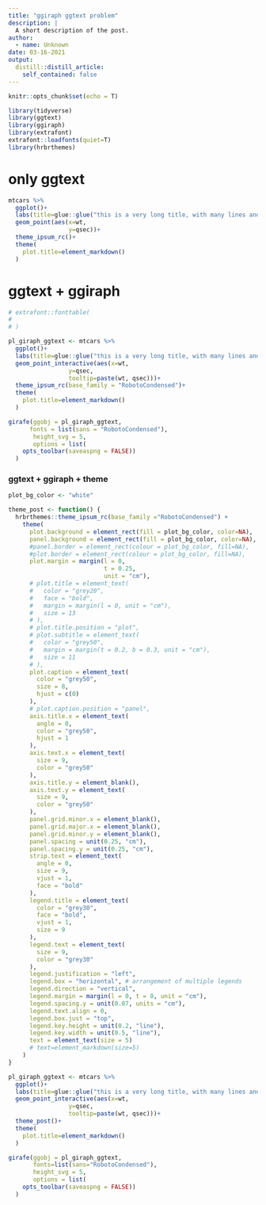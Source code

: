 ```yaml
---
title: "ggiraph ggtext problem"
description: |
  A short description of the post.
author:
  - name: Unknown
date: 03-16-2021
output:
  distill::distill_article:
    self_contained: false
---
```



```r
knitr::opts_chunk$set(echo = T)
```


```r
library(tidyverse)
library(ggtext)
library(ggiraph)
library(extrafont)
extrafont::loadfonts(quiet=T)
library(hrbrthemes)


```

# only ggtext

```r
mtcars %>% 
  ggplot()+
  labs(title=glue::glue("this is a very long title, with many lines and line breaks and other lines, this <br>word is in <span style='color:red;'>red </span>"))+
  geom_point(aes(x=wt,
                 y=qsec))+
  theme_ipsum_rc()+
  theme(
    plot.title=element_markdown()
  )
```


# ggtext + ggiraph

```r
# extrafont::fonttable(
#   
# )

pl_giraph_ggtext <- mtcars %>% 
  ggplot()+
  labs(title=glue::glue("this is a very long title, with many lines and line breaks and other lines, this <br>word is in <span style='color:red;'>red </span>"))+
  geom_point_interactive(aes(x=wt,
                 y=qsec,
                 tooltip=paste(wt, qsec)))+
  theme_ipsum_rc(base_family = "RobotoCondensed")+
  theme(
    plot.title=element_markdown()
  )

girafe(ggobj = pl_giraph_ggtext,
      fonts = list(sans = "RobotoCondensed"),
       height_svg = 5,
       options = list(
    opts_toolbar(saveaspng = FALSE))
  )


```


### ggtext + ggiraph + theme

```r
plot_bg_color <- "white"

theme_post <- function() {
  hrbrthemes::theme_ipsum_rc(base_family ="RobotoCondensed") +
    theme(
      plot.background = element_rect(fill = plot_bg_color, color=NA),
      panel.background = element_rect(fill = plot_bg_color, color=NA),
      #panel.border = element_rect(colour = plot_bg_color, fill=NA),
      #plot.border = element_rect(colour = plot_bg_color, fill=NA),
      plot.margin = margin(l = 0, 
                           t = 0.25,
                           unit = "cm"),
      # plot.title = element_text(
      #   color = "grey20",
      #   face = "bold",
      #   margin = margin(l = 0, unit = "cm"),
      #   size = 13
      # ),
      # plot.title.position = "plot",
      # plot.subtitle = element_text(
      #   color = "grey50",
      #   margin = margin(t = 0.2, b = 0.3, unit = "cm"),
      #   size = 11
      # ),
      plot.caption = element_text(
        color = "grey50",
        size = 8,
        hjust = c(0)
      ),
      # plot.caption.position = "panel",
      axis.title.x = element_text(
        angle = 0,
        color = "grey50",
        hjust = 1
      ),
      axis.text.x = element_text(
        size = 9,
        color = "grey50"
      ),
      axis.title.y = element_blank(),
      axis.text.y = element_text(
        size = 9,
        color = "grey50"
      ),
      panel.grid.minor.x = element_blank(),
      panel.grid.major.x = element_blank(),
      panel.grid.minor.y = element_blank(),
      panel.spacing = unit(0.25, "cm"),
      panel.spacing.y = unit(0.25, "cm"),
      strip.text = element_text(
        angle = 0,
        size = 9,
        vjust = 1,
        face = "bold"
      ),
      legend.title = element_text(
        color = "grey30",
        face = "bold",
        vjust = 1,
        size = 9
      ),
      legend.text = element_text(
        size = 9,
        color = "grey30"
      ),
      legend.justification = "left",
      legend.box = "horizontal", # arrangement of multiple legends
      legend.direction = "vertical",
      legend.margin = margin(l = 0, t = 0, unit = "cm"),
      legend.spacing.y = unit(0.07, units = "cm"),
      legend.text.align = 0,
      legend.box.just = "top",
      legend.key.height = unit(0.2, "line"),
      legend.key.width = unit(0.5, "line"),
      text = element_text(size = 5)
      # text=element_markdown(size=5)
    )
}

pl_giraph_ggtext <- mtcars %>% 
  ggplot()+
  labs(title=glue::glue("this is a very long title, with many lines and line breaks and other lines, this <br>word is in <span style='color:red;'>red </span>"))+
  geom_point_interactive(aes(x=wt,
                 y=qsec,
                 tooltip=paste(wt, qsec)))+
  theme_post()+
  theme(
    plot.title=element_markdown()
  )

girafe(ggobj = pl_giraph_ggtext,
       fonts=list(sans="RobotoCondensed"),
       height_svg = 5,
       options = list(
    opts_toolbar(saveaspng = FALSE))
  )

```


